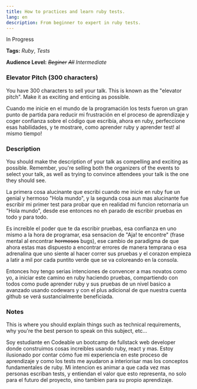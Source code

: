 ```yaml
---
title: How to practices and learn ruby tests.
lang: en
description: From beginner to expert in ruby tests.
---
```


<div css={{ color: "red", fontStyle: "italic", fontSize: "2em" }}>
  In Progress
</div>

**Tags:** _Ruby_, _Tests_

**Audience Level:** _~~Beginer~~_ _~~All~~_ _Intermediate_

### Elevator Pitch (300 characters)

<div css={{ color: "#888", fontStyle: "italic", fontSize: "0.8em" }}>
You have 300 characters to sell your talk. This is known as the "elevator pitch". Make it as exciting and enticing as possible.
</div>

Cuando me inicie en el mundo de la programación los tests fueron un gran punto de partida para reducir mi frustración en el proceso de aprendizaje y coger confianza sobre el código que escribía, ahora en ruby, perfeccione esas habilidades, y te mostrare, como aprender ruby y aprender test! al mismo tiempo!

### Description

<div css={{ color: "#888", fontStyle: "italic", fontSize: "0.8em" }}>
You should make the description of your talk as compelling and exciting as possible. Remember, you're selling both the organizers of the events to select your talk, as well as trying to convince attendees your talk is the one they should see.
</div>

La primera cosa alucinante que escribi cuando me inicie en ruby fue un genial y hermoso "Hola mundo", y la segunda cosa aun mas alucinante fue escribir mi primer test para probar que en realidad mi funcion retornaria un "Hola mundo", desde ese entonces no eh parado de escribir pruebas en todo y para todo.

Es increible el poder que te da escribir pruebas, esa confianza en uno mismo a la hora de programar, esa sensacion de "Aja! te encontre" (frase mental al encontrar ~~hermosos~~ bugs), ese cambio de paradigma de que ahora estas mas dispuesto a encontrar errores de manera temprana o esa adrenalina que uno siente al hacer correr sus pruebas y el corazon empieza a latir a mil por cada puntito verde que se va coloreando en la consola.

Entonces hoy tengo serias intenciones de convencer a mas novatos como yo, a iniciar este camino en ruby haciendo pruebas, compartiendo con todos como pude aprender ruby y sus pruebas de un nivel basico a avanzado usando codewars y con el plus adicional de que nuestra cuenta github se verá sustancialmente beneficiada.

### Notes

<div css={{ color: "#888", fontStyle: "italic", fontSize: "0.8em" }}>
 This is where you should explain things such as technical requirements, why you're the best person to speak on this subject, etc...
</div>

Soy estudiante en Codeable un bootcamp de fullstack web developer donde construimos cosas increibles usando ruby, react y mas. Estoy ilusionado por contar cómo fue mi experiencia en este proceso de aprendizaje y como los tests me ayudaron a interiorisar mas los conceptos fundamentales de ruby. Mi intencion es animar a que cada vez mas personas escriban tests, y entiendan el valor que esto representa, no solo para el futuro del proyecto, sino tambien para su propio aprendizaje.
